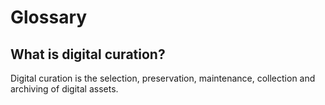 # Glossary 

## What is digital curation?

Digital curation is the selection, preservation, maintenance, collection and 
archiving of digital assets.

